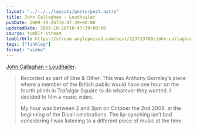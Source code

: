 ```yaml
---
layout: "../../../layouts/posts/post.astro"
title: John Callaghan - Loudhailer
pubDate: 2009-10-26T10:47:39+00:00
updatedDate: 2009-10-26T10:47:39+00:00
source: tumblr stream
tumblrUrl: https://stream.anglepoised.com/post/223713760/john-callaghan-loudhailer-recorded-as-part-of
tags: ["linklog"]
format: "video"
---
```



<YouTube id="https://www.youtube.com/watch?v=JgY4F51huZA" />

[John Callaghan &#8211; Loudhailer][1].

> Recorded as part of One & Other. This was Anthony Gormley&rsquo;s piece where a member of the British public would have one hour on the fourth plinth in Trafalgar Square to do whatever they wanted. I decided to film a music video.
>
> My hour was between 2 and 3pm on October the 2nd 2009, at the beginning of the Divali celebrations. The lip-synching isn&rsquo;t bad considering I was listening to a different piece of music at the time.

[1]: https://www.youtube.com/watch?v=JgY4F51huZA
